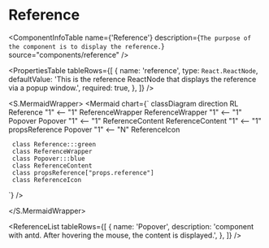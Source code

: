 

<Meta title="ApplicationModel/Components/Reference/docs" />

# Reference

<ComponentInfoTable
  name={'Reference'}
  description={`The purpose of the component is to display the reference.`}
  source="components/reference"
/>

<PropertiesTable
  tableRows={[
    {
      name: 'reference',
      type: `React.ReactNode`,
      defaultValue:
        'This is the reference ReactNode that displays the reference via a popup window.',
      required: true,
    },
  ]}
/>

<S.MermaidWrapper>
<Mermaid
  chart={`
     classDiagram
     direction RL
     Reference "1" <-- "1" ReferenceWrapper
     ReferenceWrapper "1" <-- "1" Popover
     Popover "1" <-- "1" ReferenceContent
     ReferenceContent "1" <-- "1" propsReference
     Popover "1" <-- "N" ReferenceIcon

     class Reference:::green
     class ReferenceWrapper
     class Popover:::blue
     class ReferenceContent
     class propsReference["props.reference"]
     class ReferenceIcon

`}
/>

</S.MermaidWrapper>

<ReferenceList
  tableRows={[
    {
      name: 'Popover',
      description:
        'component with antd. After hovering the mouse, the content is displayed.',
    },
  ]}
/>
